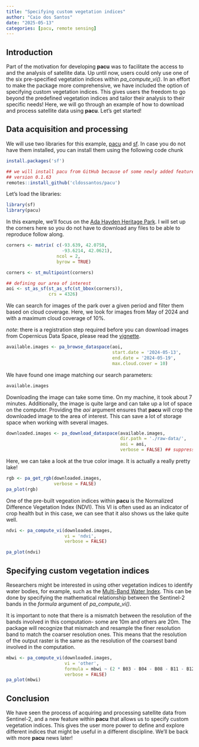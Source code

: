 ```yaml
---
title: "Specifying custom vegetation indices"
author: "Caio dos Santos"
date: "2025-05-13"
categories: [pacu, remote sensing]
---
```


## Introduction

Part of the motivation for developing **pacu** was to facilitate the access to and the analysis of satellite data. Up until now, users could only use one of the six pre-specified vegetation indices within *pa_compute_vi()*. In an effort to make the package more comprehensive, we have included the option of specifying custom vegetation indices. This gives users the freedom to go beyond the predefined vegetation indices and tailor their analysis to their specific needs! Here, we will go through an example of how to download and process satellite data using **pacu**. Let's get started! 

## Data acquisition and processing

We will use two libraries for this example, [pacu](https://github.com/cldossantos/pacu) and [sf](https://github.com/r-spatial/sf). In case you do not have them installed, you can install them using the following code chunk
```r
install.packages('sf')

## we will install pacu from GitHub because of some newly added features
## version 0.1.63
remotes::install_github('cldossantos/pacu')
```



Let's load the libraries:

```r
library(sf)
library(pacu)
```


In this example, we'll focus on the [Ada Hayden Heritage Park](https://maps.app.goo.gl/235ypmts5sEZzVwWA). I will set up the corners here so you do not have to download any files to be able to reproduce follow along. 
```r
corners <- matrix( c(-93.639, 42.0758,
                     -93.6214, 42.0621), 
                   ncol = 2,
                   byrow = TRUE)

corners <- st_multipoint(corners)

## defining our area of interest
aoi <- st_as_sf(st_as_sfc(st_bbox(corners)),
                crs = 4326)

```


We can search for images of the park over a given period and filter them based on cloud coverage. Here, we look for images from May of 2024 and with a maximum cloud coverage of 10%.

*note*: there is a registration step required before you can download images from Copernicus Data Space, please read the [vignette](https://cran.r-project.org/web/packages/pacu/vignettes/pacu_sat.html).
```r
available.images <- pa_browse_dataspace(aoi, 
                                        start.date = '2024-05-13',
                                        end.date = '2024-05-19',
                                        max.cloud.cover = 10)
```

We have found one image matching our search parameters:

```r
available.images
```


Downloading the image can take some time. On my machine, it took about 7 minutes. Additionally, the image is quite large and can take up a lot of space on the computer. Providing the *aoi* argument ensures that **pacu** will crop the downloaded image to the area of interest. This can save a lot of storage space when working with several images.

```r
downloaded.images <- pa_download_dataspace(available.images,
                                           dir.path = './raw-data/',
                                           aoi = aoi,
                                           verbose = FALSE) ## suppressing the progressbar

```


Here, we can take a look at the true color image. It is actually a really pretty lake! 
```r
rgb <- pa_get_rgb(downloaded.images,
                  verbose = FALSE)
pa_plot(rgb)
```


One of the pre-built vegeation indices within **pacu** is the Normalized Difference Vegetation Index (NDVI). This VI is often used as an indicator of crop health but in this case, we can see that it also shows us the lake quite well. 
```r
ndvi <- pa_compute_vi(downloaded.images,
                      vi = 'ndvi',
                      verbose = FALSE)

pa_plot(ndvi)
```

## Specifying custom vegetation indices

Researchers might be interested in using other vegetation indices to identify water bodies, for example, such as the [Multi-Band Water Index](https://www.sciencedirect.com/science/article/pii/S0303243418300990). 
This can be done by specifying the mathematical relationship between the Sentinel-2 bands in the *formula* argument of *pa_compute_vi()*. 

It is important to note that there is a mismatch between the resolution of the  bands involved in this computation- some are 10m and others are 20m. The package will recognize that mismatch and resample the finer resolution band to match the coarser resolution ones. This means that the resolution of the output raster is the same as the resolution of the coarsest band involved in the computation.

```r
mbwi <- pa_compute_vi(downloaded.images,
                      vi = 'other',
                      formula = mbwi ~ (2 * B03 - B04 - B08 - B11 - B12),
                      verbose = FALSE)
pa_plot(mbwi)
```


## Conclusion

We have seen the process of acquiring and processing satellite data from Sentinel-2, and a new feature within **pacu** that allows us to specify custom vegetation indices. This gives the user more power to define and explore different indices that might be useful in a different discipline. We'll be back with more **pacu** news later!